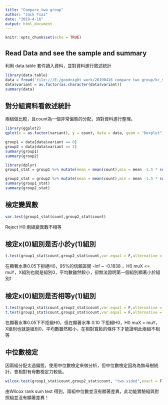 ```yaml
---
title: "Compare two group"
author: "Jack Tsai"
date: "2019-4-16"
output: html_document
---
```


```r
knitr::opts_chunk$set(echo = TRUE)
```

## Read Data and see the sample and summary

利用 data.table 套件讀入資料，並對資料進行敘述統計

```r
library(data.table)
data = fread('file:///E:/goodnight work/20190416 compare two group/kr_star_free_match count comparison_2019_04_16.csv')
data$variant = as.factor(as.character(data$variant))
summary(data)
```



## 對分組資料看敘述統計
兩組做比較，且count為一個非常偏態的分配，須對資料進行整理。

```r
library(ggplot2)
qplot(x = as.factor(variant), y = count, data = data, geom = "boxplot")
```


```r
group1 = data[data$variant == 0]
group2 = data[data$variant == 1]
summary(group1)
summary(group2)

library(dplyr)
group1_stat = group1 %>% mutate(mean = mean(count),min = mean -1.5 * sd(count),max = mean + 1.5 * sd(count) ) %>% filter(count > min & count < max)

group2_stat = group2 %>% mutate(mean = mean(count),min = mean -1.5 * sd(count),max = mean + 1.5 * sd(count) ) %>% filter(count > min & count < max)
summary(group1_stat)
summary(group2_stat)
```


## 檢定變異數

```r
var.test(group1_stat$count,group2_stat$count)
```

Reject H0:兩組變異數不相等

## 檢定x(0)組別是否小於y(1)組別

```r
t.test(group1_stat$count,group2_stat$count,var.equal = F,alternative = 'less', ,conf.level = 0.95)
```

在顯著水準0.05下拒絕H0，95%的信賴區間 -Inf ~ -0.1838 ，H0 muX <= muY，X組別也就是組別0，平均數雖然較小，卻無法證明第一個組別顯著小於組別1

## 檢定x(0)組別是否相等y(1)組別
```r
t.test(group1_stat$count,group2_stat$count,var.equal = F,alternative = 'two.side', conf.level = 0.95)
t.test(group1_stat$count,group2_stat$count,var.equal = F,alternative = 'two.side', conf.level = 0.9)
```

在顯著水準0.05下不拒絕H0，但在顯著水準 0.10 下拒絕H0，H0 muX = muY，X組別也就是組別0，平均數雖然較小，在相對寬鬆的條件下才能證明此兩組不相等

## 中位數檢定

因兩組分配太過偏態，使用中位數檢定來做分析，但中位數檢定因為為無母樹統計，會相對有母數檢定力較低。

```r
wilcox.test(group1_stat$count,group2_stat$count, "two.sided",exact = F)
```

由Wilcox rank sum test 得到，兩組中位數並沒有顯著差異，此功能實驗組與對照組並沒有顯著差異！